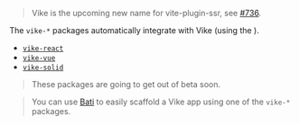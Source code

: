 
> Vike is the upcoming new name for vite-plugin-ssr, see [#736](https://github.com/brillout/vite-plugin-ssr/issues/736).

The `vike-*` packages automatically integrate <Link text="UI frameworks" href="/ui-framework" /> with Vike (using the <Link text="V1 design" href="/migration/v1-design" />).

 - [`vike-react`](https://github.com/vikejs/vike-react)
 - [`vike-vue`](https://github.com/vikejs/vike-vue)
 - [`vike-solid`](https://github.com/magne4000/vike-solid)

> These packages are going to get out of beta soon.

> You can use [Bati](https://batijs.github.io/) to easily scaffold a Vike app using one of the
> `vike-*` packages.
